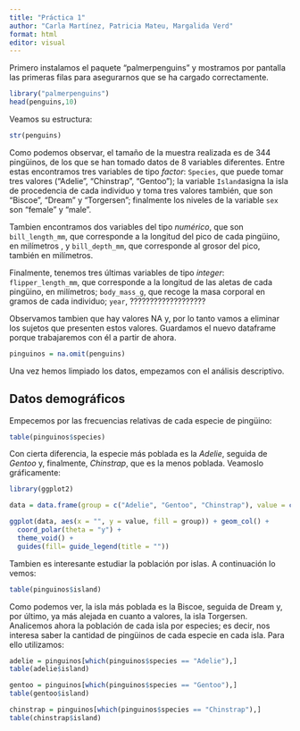 ```yaml
---
title: "Práctica 1"
author: "Carla Martínez, Patricia Mateu, Margalida Verd"
format: html
editor: visual
---
```


Primero instalamos el paquete "palmerpenguins" y mostramos por pantalla las primeras filas para asegurarnos que se ha cargado correctamente.

```r
library("palmerpenguins")
head(penguins,10)
```

Veamos su estructura:

```r
str(penguins)
```

Como podemos observar, el tamaño de la muestra realizada es de 344 pingüinos, de los que se han tomado datos de 8 variables diferentes. Entre estas encontramos tres variables de tipo *factor*: `Species`, que puede tomar tres valores ("Adelie", "Chinstrap", "Gentoo"); la variable `Island`asigna la isla de procedencia de cada individuo y toma tres valores también, que son "Biscoe", "Dream" y "Torgersen"; finalmente los niveles de la variable `sex` son "female" y "male". 

Tambien encontramos dos variables del tipo *numérico*, que son `bill_length_mm`, que corresponde a la longitud del pico de cada pingüino, en milímetros , y `bill_depth_mm`, que corresponde al grosor del pico, también en milímetros.

Finalmente, tenemos tres últimas variables de tipo *integer*: `flipper_length_mm`, que corresponde a la longitud de las aletas de cada pingüino, en milímetros; `body_mass_g`, que recoge la masa corporal en gramos de cada individuo; `year`, ???????????????????

Observamos tambien que hay valores NA y, por lo tanto vamos a eliminar los sujetos que presenten estos valores. Guardamos el nuevo dataframe porque trabajaremos con él a partir de ahora.

```r
pinguinos = na.omit(penguins)
```

Una vez hemos limpiado los datos, empezamos con el análisis descriptivo.

## Datos demográficos

Empecemos por las frecuencias relativas de cada especie de pingüino:

```r
table(pinguinos$species)
```

Con cierta diferencia, la especie más poblada es la *Adelie*, seguida de *Gentoo* y, finalmente, *Chinstrap*, que es la menos poblada. Veamoslo gráficamente:

```r

library(ggplot2)

data = data.frame(group = c("Adelie", "Gentoo", "Chinstrap"), value = c(146, 119, 68))

ggplot(data, aes(x = "", y = value, fill = group)) + geom_col() +
  coord_polar(theta = "y") +
  theme_void() +
  guides(fill= guide_legend(title = ""))

```

Tambien es interesante estudiar la población por islas. A continuación lo vemos:

```r
table(pinguinos$island)
```

Como podemos ver, la isla más poblada es la Biscoe, seguida de Dream y, por último, ya más alejada en cuanto a valores, la isla Torgersen. Analicemos ahora la población de cada isla por especies; es decir, nos interesa saber la cantidad de pingüinos de cada especie en cada isla. Para ello utilizamos:


```r
adelie = pinguinos[which(pinguinos$species == "Adelie"),]
table(adelie$island)
```
```r
gentoo = pinguinos[which(pinguinos$species == "Gentoo"),]
table(gentoo$island)
```
```r
chinstrap = pinguinos[which(pinguinos$species == "Chinstrap"),]
table(chinstrap$island)
```









